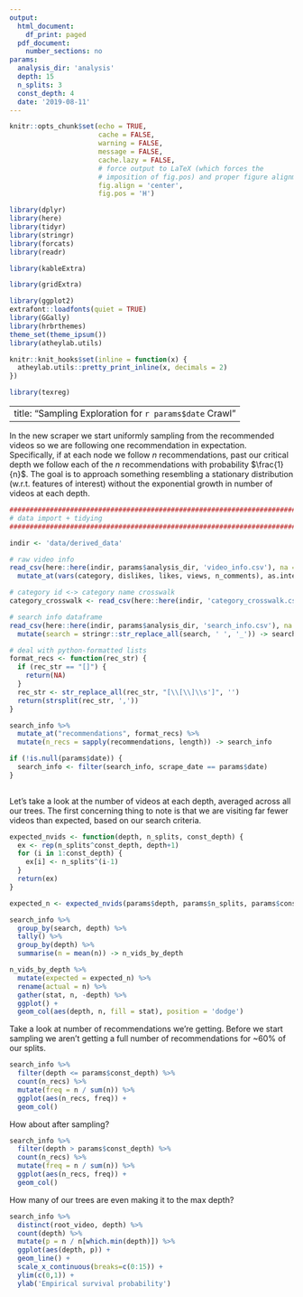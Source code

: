 ```yaml
---
output:
  html_document:
    df_print: paged
  pdf_document:
    number_sections: no
params:
  analysis_dir: 'analysis'
  depth: 15
  n_splits: 3
  const_depth: 4
  date: '2019-08-11'
---
```

```r
knitr::opts_chunk$set(echo = TRUE,
                      cache = FALSE, 
                      warning = FALSE,
                      message = FALSE,
                      cache.lazy = FALSE,
                      # force output to LaTeX (which forces the
                      # imposition of fig.pos) and proper figure alignment
                      fig.align = 'center',
                      fig.pos = 'H')

library(dplyr)
library(here)
library(tidyr)
library(stringr)
library(forcats)
library(readr)

library(kableExtra)

library(gridExtra)

library(ggplot2)
extrafont::loadfonts(quiet = TRUE)
library(GGally)
library(hrbrthemes)
theme_set(theme_ipsum())
library(atheylab.utils)

knitr::knit_hooks$set(inline = function(x) {
  atheylab.utils::pretty_print_inline(x, decimals = 2)
})

library(texreg)
```

---
title: "Sampling Exploration for `r params$date` Crawl"
---

In the new scraper we start uniformly sampling from the recommended videos so we are following one recommendation in expectation. Specifically, if at each node we follow $n$ recommendations, past our critical depth we follow each of the $n$ recommendations with probability $\frac{1}{n}$. The goal is to approach something resembling a stationary distribution (w.r.t. features of interest) without the exponential growth in number of videos at each depth. 


```r
################################################################################
# data import + tidying
################################################################################

indir <- 'data/derived_data'

# raw video info
read_csv(here::here(indir, params$analysis_dir, 'video_info.csv'), na = c("", -1)) %>%
  mutate_at(vars(category, dislikes, likes, views, n_comments), as.integer) -> video_info

# category id <-> category name crosswalk
category_crosswalk <- read_csv(here::here(indir, 'category_crosswalk.csv'))

# search info dataframe
read_csv(here::here(indir, params$analysis_dir, 'search_info.csv'), na = c("", -1)) %>%
  mutate(search = stringr::str_replace_all(search, ' ', '_')) -> search_info

# deal with python-formatted lists
format_recs <- function(rec_str) {
  if (rec_str == "[]") {
    return(NA)
  }
  rec_str <- str_replace_all(rec_str, "[\\[\\]\\s']", '')
  return(strsplit(rec_str, ','))
}

search_info %>%
  mutate_at("recommendations", format_recs) %>%
  mutate(n_recs = sapply(recommendations, length)) -> search_info

if (!is.null(params$date)) {
  search_info <- filter(search_info, scrape_date == params$date)
}
  
```

Let's take a look at the number of videos at each depth, averaged across all our trees. The first concerning thing to note is that we are visiting far fewer videos than expected, based on our search criteria. 

```r
expected_nvids <- function(depth, n_splits, const_depth) {
  ex <- rep(n_splits^const_depth, depth+1)
  for (i in 1:const_depth) {
    ex[i] <- n_splits^(i-1)
  }
  return(ex)
}

expected_n <- expected_nvids(params$depth, params$n_splits, params$const_depth)

search_info %>%
  group_by(search, depth) %>%
  tally() %>%
  group_by(depth) %>%
  summarise(n = mean(n)) -> n_vids_by_depth

n_vids_by_depth %>%
  mutate(expected = expected_n) %>%
  rename(actual = n) %>%
  gather(stat, n, -depth) %>%
  ggplot() +
  geom_col(aes(depth, n, fill = stat), position = 'dodge') 

```

Take a look at number of recommendations we're getting. Before we start sampling we aren't getting a full number of recommendations for ~60% of our splits. 

```r
search_info %>%
  filter(depth <= params$const_depth) %>%
  count(n_recs) %>%
  mutate(freq = n / sum(n)) %>%
  ggplot(aes(n_recs, freq)) + 
  geom_col() 

```

How about after sampling?

```r
search_info %>%
  filter(depth > params$const_depth) %>%
  count(n_recs) %>%
  mutate(freq = n / sum(n)) %>%
  ggplot(aes(n_recs, freq)) + 
  geom_col() 

```

How many of our trees are even making it to the max depth?

```r
search_info %>%
  distinct(root_video, depth) %>%
  count(depth) %>%
  mutate(p = n / n[which.min(depth)]) %>%
  ggplot(aes(depth, p)) +
  geom_line() +
  scale_x_continuous(breaks=c(0:15)) + 
  ylim(c(0,1)) + 
  ylab('Empirical survival probability')

```



